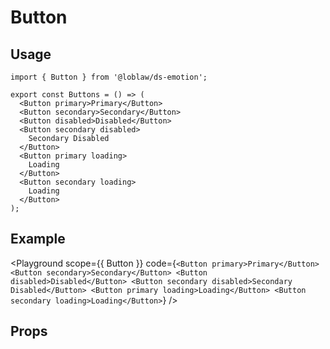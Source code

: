 
# Button

<Description of={Button} />

## Usage

```tsx
import { Button } from '@loblaw/ds-emotion';

export const Buttons = () => (
  <Button primary>Primary</Button>
  <Button secondary>Secondary</Button>
  <Button disabled>Disabled</Button>
  <Button secondary disabled>
    Secondary Disabled
  </Button>
  <Button primary loading>
    Loading
  </Button>
  <Button secondary loading>
    Loading
  </Button>
);
```

## Example

<Playground
  scope={{ Button }}
  code={`
<Button primary>Primary</Button>
<Button secondary>Secondary</Button>
<Button disabled>Disabled</Button>
<Button secondary disabled>Secondary Disabled</Button>
<Button primary loading>Loading</Button>
<Button secondary loading>Loading</Button>
`}
/>

## Props

<Props of={Button} />
